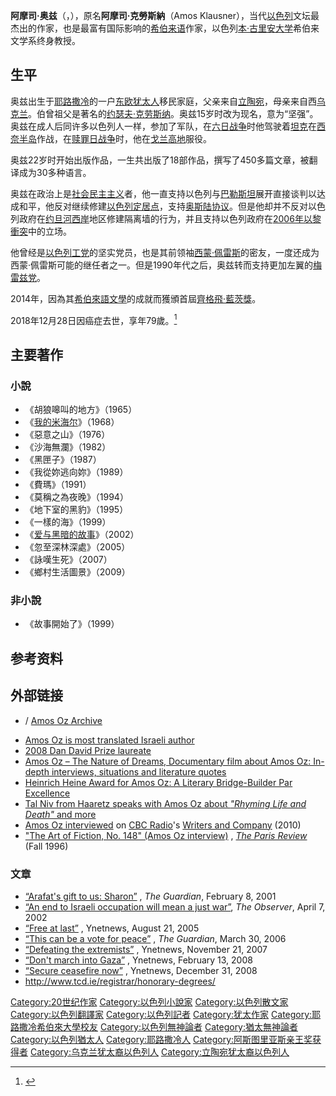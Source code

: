 {{Infobox writer
| name         = 阿摩司·奥兹<br />{{Hebrew|עמוס עוז}}
| image        = Amos oz675.jpg
| imagesize    = 200px
| caption      = 阿摩司·奥兹（2005年）
| birth_name   = Amos Klausner
| birth_date   = {{Birth date|mf=yes|1939|5|4}}
| birth_place  = {{flag|Mandatory Palestine}}[[耶路撒冷|耶路撒冷]]
| death_date = {{Death date and age |mf=yes|2018|12|28|1939|5|4}}
| death_place = {{ISR}}[[特拉維夫|特拉維夫]]
| nationality  = {{ISR}}
| occupation   = 作家
| awards       ={{Plainlist|
* {{nowrap|[[Bialik_Prize|Bialik Prize]] (1986)}}
* {{nowrap|[[德國書商和平獎|德國書商和平獎]] (1992)}}
* {{nowrap|[[法國榮譽軍團勳章|法國榮譽軍團勳章]] (1997)}}
* {{nowrap|[[以色列獎|以色列獎]] (1998)}}
* {{nowrap|[[奧維德獎|奧維德獎]] (2004)}}
* {{nowrap|[[歌德獎|歌德獎]] (2005)}}
* {{nowrap|[[阿斯圖里亞斯親王獎|阿斯圖里亞斯親王獎]] (2007)}}
* {{nowrap|[[海因里希·海涅獎|海因里希·海涅獎]] (2008)}}
* {{nowrap|[[卡夫卡獎|卡夫卡獎]] (2013)}}
* {{nowrap|[[朴景利獎|朴景利獎]] (2016)}}
}}
| notableworks =
| influences   =
| website      =
| signature    =
| spouse       = Nily Oz-Zuckerman
}}
'''阿摩司·奥兹'''（{{lang-he|עמוס עוז，拉丁化：Amos Oz}}，{{bd|1939年|5月4日|2018年|12月28日|catIdx=O}}），原名'''阿摩司·克勞斯納'''（Amos Klausner），当代[[以色列|以色列]]文坛最杰出的作家，也是最富有国际影响的[[希伯来语|希伯来语]]作家，以色列[[本·古里安大学|本·古里安大学]]希伯来文学系终身教授。

== 生平 ==
奥兹出生于[[耶路撒冷|耶路撒冷]]的一户[[东欧|东欧]][[犹太人|犹太人]]移民家庭，父亲来自[[立陶宛|立陶宛]]，母亲来自西[[乌克兰|乌克兰]]。伯曾祖父是著名的[[约瑟夫·克劳斯纳|约瑟夫·克劳斯纳]]。奥兹15岁时改为现名，意为“坚强”。奥兹在成人后同许多以色列人一样，参加了军队，在[[六日战争|六日战争]]时他驾驶着[[坦克|坦克]]在[[西奈半岛|西奈半岛]]作战，在[[赎罪日战争|赎罪日战争]]时，他在[[戈兰高地|戈兰高地]]服役。

奥兹22岁时开始出版作品，一生共出版了18部作品，撰写了450多篇文章，被翻译成为30多种语言。

奥兹在政治上是[[社会民主主义|社会民主主义]]者，他一直支持以色列与[[巴勒斯坦|巴勒斯坦]]展开直接谈判以达成和平，他反对继续修建[[以色列定居点|以色列定居点]]，支持[[奥斯陆协议|奥斯陆协议]]。但是他却并不反对以色列政府在[[约旦河西岸|约旦河西岸]]地区修建隔离墙的行为，并且支持以色列政府在[[2006年以黎衝突|2006年以黎衝突]]中的立场。

他曾经是[[以色列工党|以色列工党]]的坚实党员，也是其前领袖[[西蒙·佩雷斯|西蒙·佩雷斯]]的密友，一度还成为西蒙·佩雷斯可能的继任者之一。但是1990年代之后，奥兹转而支持更加左翼的[[梅雷兹党|梅雷兹党]]。

2014年，因為其[[希伯來語文學|希伯來語文學]]的成就而獲頒首屆[[齊格飛·藍茨獎|齊格飛·藍茨獎]]。

2018年12月28日因癌症去世，享年79歲。<ref>{{Cite web |url=https://www.theguardian.com/books/2018/dec/28/amos-oz-dead-israeli-novelist-writer-dies |title=Israeli novelist Amos Oz dies aged 79 |accessdate=2018-12-28 |archive-date=2018-12-28 |archive-url=https://web.archive.org/web/20181228181538/https://www.theguardian.com/books/2018/dec/28/amos-oz-dead-israeli-novelist-writer-dies |dead-url=no }}</ref>

==主要著作==
===小說===
*《胡狼嗥叫的地方》（1965）
*《[[我的米海尔|我的米海尔]]》（1968）
*《惡意之山》（1976）
*《沙海無瀾》（1982）
*《黑匣子》（1987）
*《我從妳逃向妳》（1989）
*《費瑪》（1991）
*《莫稱之為夜晚》（1994）
*《地下室的黑豹》（1995）
*《一樣的海》（1999）
*《[[爱与黑暗的故事|爱与黑暗的故事]]》（2002）
*《忽至深林深處》（2005）
*《詠嘆生死》（2007）
*《鄉村生活圖景》（2009）

===非小說===
*《故事開始了》（1999）

==参考资料==
{{reflist}}

==外部链接==
{{commons|Amos Oz|Amos Oz}}
*{{en icon}} / {{he icon}} [https://web.archive.org/web/20120219021719/http://web.bgu.ac.il/Eng/Centers/heksherim/Archives/amos_oz_archive/ Amos Oz Archive]
*[http://www.ynetnews.com/articles/0,7340,L-3668919,00.html Amos Oz is most translated Israeli author] {{Wayback|url=http://www.ynetnews.com/articles/0,7340,L-3668919,00.html |date=20141129034733 }}
*[https://web.archive.org/web/20110723045259/http://www.dandavidprize.org/index.php/laureates/laureates-2008/56-2008-past-creative-rendering-of-the-past-literature-theater-film/70-past-2008-creative-rendering-of-the-past-literature-theater-film.html 2008 Dan David Prize laureate]
*[https://archive.is/20130108094402/http://www.ymfilms.co.il/139141/Amos-Oz-Film-1 Amos Oz – The Nature of Dreams, Documentary film about Amos Oz: In-depth interviews, situations and literature quotes]
*[https://web.archive.org/web/20100831033901/http://en.qantara.de/webcom/show_article.php/_c-310/_nr-604/i.html Heinrich Heine Award for Amos Oz: A Literary Bridge-Builder Par Excellence]
* [http://www.haaretz.com/misc/article-print-page/the-long-and-short-of-it-1.216343?trailingPath=2.169%2C2.212%2C2.213%2C Tal Niv from Haaretz speaks with Amos Oz about ''"Rhyming Life and Death"'' and more] {{Wayback|url=http://www.haaretz.com/misc/article-print-page/the-long-and-short-of-it-1.216343?trailingPath=2.169%2C2.212%2C2.213%2C |date=20151018085250 }}
* [http://www.cbc.ca/video/news/audioplayer.html?clipid=1595230223 Amos Oz interviewed] {{Wayback|url=http://www.cbc.ca/video/news/audioplayer.html?clipid=1595230223 |date=20141203085942 }} on [[CBC_Radio_One|CBC Radio]]'s [[Writers_and_Company|Writers and Company]] (2010)
* [http://www.theparisreview.org/interviews/1366/the-art-of-fiction-no-148-amos-oz "The Art of Fiction, No. 148" (Amos Oz interview)] {{Wayback|url=http://www.theparisreview.org/interviews/1366/the-art-of-fiction-no-148-amos-oz |date=20141129025254 }}, ''[[The_Paris_Review|The Paris Review]]'' (Fall 1996)

===文章===
* [http://www.guardian.co.uk/world/2001/feb/08/israel.politicsphilosophyandsociety?INTCMP=SRCH “Arafat's gift to us: Sharon”] {{Wayback|url=http://www.guardian.co.uk/world/2001/feb/08/israel.politicsphilosophyandsociety?INTCMP=SRCH |date=20190713122108 }}, ''The Guardian'', February 8, 2001
* [http://www.guardian.co.uk/world/2002/apr/07/israel3 “An end to Israeli occupation will mean a just war”], ''The Observer'', April 7, 2002
* [http://www.ynetnews.com/articles/0,7340,L-3130842,00.html “Free at last”] {{Wayback|url=http://www.ynetnews.com/articles/0,7340,L-3130842,00.html |date=20141129034747 }}, Ynetnews, August 21, 2005
* [http://www.guardian.co.uk/commentisfree/2006/mar/30/israel?INTCMP=SRCH “This can be a vote for peace”] {{Wayback|url=http://www.guardian.co.uk/commentisfree/2006/mar/30/israel?INTCMP=SRCH |date=20190713122108 }}, ''The Guardian'', March 30, 2006
* [http://www.ynet.co.il/english/articles/0,7340,L-3473926,00.html “Defeating the extremists”] {{Webarchive|url=https://archive.is/20130108063328/http://www.ynet.co.il/english/articles/0,7340,L-3473926,00.html |date=2013-01-08 }}, Ynetnews, November 21, 2007
* [http://www.ynetnews.com/articles/0,7340,L-3506185,00.html “Don't march into Gaza”] {{Wayback|url=http://www.ynetnews.com/articles/0,7340,L-3506185,00.html |date=20141129034752 }}, Ynetnews, February 13, 2008
* [http://www.ynet.co.il/english/articles/0,7340,L-3647728,00.html “Secure ceasefire now”] {{Webarchive|url=https://archive.is/20130108014801/http://www.ynet.co.il/english/articles/0,7340,L-3647728,00.html |date=2013-01-08 }}, Ynetnews, December 31, 2008
* http://www.tcd.ie/registrar/honorary-degrees/ {{Wayback|url=http://www.tcd.ie/registrar/honorary-degrees/ |date=20141129033656 }}

{{卡夫卡獎}}
{{阿斯图里亚斯亲王奖获得者|literature}}
{{Authority control}}
{{DEFAULTSORT:Oz, Amos}}
[[Category:20世纪作家|Category:20世纪作家]]
[[Category:以色列小說家|Category:以色列小說家]]
[[Category:以色列散文家|Category:以色列散文家]]
[[Category:以色列翻譯家|Category:以色列翻譯家]]
[[Category:以色列記者|Category:以色列記者]]
[[Category:犹太作家|Category:犹太作家]]
[[Category:耶路撒冷希伯來大學校友|Category:耶路撒冷希伯來大學校友]]
[[Category:以色列無神論者|Category:以色列無神論者]]
[[Category:猶太無神論者|Category:猶太無神論者]]
[[Category:以色列猶太人|Category:以色列猶太人]]
[[Category:耶路撒冷人|Category:耶路撒冷人]]
[[Category:阿斯图里亚斯亲王奖获得者|Category:阿斯图里亚斯亲王奖获得者]]
[[Category:乌克兰犹太裔以色列人|Category:乌克兰犹太裔以色列人]]
[[Category:立陶宛犹太裔以色列人|Category:立陶宛犹太裔以色列人]]